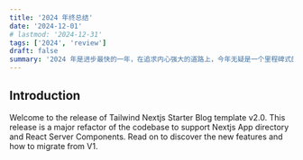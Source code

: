 ```yaml
---
title: '2024 年终总结'
date: '2024-12-01'
# lastmod: '2024-12-31'
tags: ['2024', 'review']
draft: false
summary: '2024 年是进步最快的一年，在追求内心强大的道路上，今年无疑是一个里程碑式的进展。财富是认知水平的礼物，希望走的路是对的，尽管他是螺旋式前进，希望螺旋要少一些。舍弃了很多，也得到了很多，一切事情逐渐明了，身上的包袱也逐渐放下，2025 应该快跑得更快。'
---
```


## Introduction

Welcome to the release of Tailwind Nextjs Starter Blog template v2.0. This release is a major refactor of the codebase to support Nextjs App directory and React Server Components. Read on to discover the new features and how to migrate from V1.

<TOCInline toc={props.toc} exclude="Introduction" />
